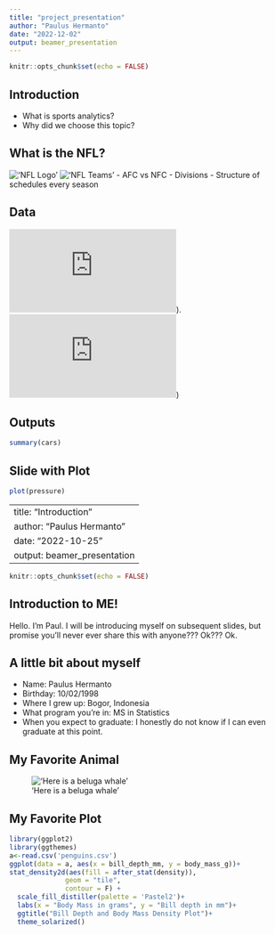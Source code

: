 ```yaml
---
title: "project_presentation"
author: "Paulus Hermanto"
date: "2022-12-02"
output: beamer_presentation
---
```


```r
knitr::opts_chunk$set(echo = FALSE)
```

## Introduction

- What is sports analytics?
- Why did we choose this topic?

## What is the NFL?

!['NFL Logo'](NFL_Logo.png)
!['NFL Teams'](NFL_teams.gif)
- AFC vs NFC
- Divisions
- Structure of schedules every season

## Data

![data](https://www.pro-football-reference.com/boxscores/game-scores.htm)).  ![data](https://github.com/rfordatascience/tidytuesday/blob/master/data/2020/2020-02-04/readme.md#gamescsv))

## Outputs

```r
summary(cars)
```

## Slide with Plot

```r
plot(pressure)
```

---
title: "Introduction"
author: "Paulus Hermanto"
date: "2022-10-25"
output: beamer_presentation
---

```r
knitr::opts_chunk$set(echo = FALSE)
```

## Introduction to ME!
Hello. I'm Paul. I will be introducing myself on subsequent slides, but promise you'll never ever share this with anyone??? Ok??? Ok.

## A little bit about myself

- Name: Paulus Hermanto
- Birthday: 10/02/1998 
- Where I grew up: Bogor, Indonesia
- What program you're in: MS in Statistics
- When you expect to graduate: I honestly do not know if I can even graduate at this point.

## My Favorite Animal

!['Here is a beluga whale'](beluga.jpeg)

## My Favorite Plot
```r
library(ggplot2)
library(ggthemes)
a<-read.csv('penguins.csv')
ggplot(data = a, aes(x = bill_depth_mm, y = body_mass_g))+ 
stat_density2d(aes(fill = after_stat(density)), 
              geom = "tile",  
              contour = F) +
  scale_fill_distiller(palette = 'Pastel2')+
  labs(x = "Body Mass in grams", y = "Bill depth in mm")+
  ggtitle("Bill Depth and Body Mass Density Plot")+
  theme_solarized()
```